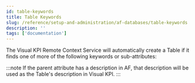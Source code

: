 ```yaml
---
id: table-keywords
title: Table Keywords
slug: /reference/setup-and-administration/af-databases/table-keywords
description: ''
tags: ['documentation']
---
```



The Visual KPI Remote Context Service will automatically create a Table if it finds one of more of the following keywords or sub-attributes:

:::note
If the parent attribute has a description in AF, that description will be used as the Table's description in Visual KPI.
:::

<JsonToTable jsonData={table} />